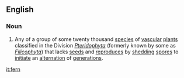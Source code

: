 ==English==
===Noun===
# Any of a group of some twenty thousand [[species]] of [[vascular]] [[plant]]s classified in the Division ''[[Pteridophyta]]'' (formerly known by some as ''[[Filicophyta]]'') that lacks [[seed]]s and [[reproduce]]s by [[shed]]ding [[spores]] to [[initiate]] an [[alternation]] of [[generation]]s.

[[it:fern]]
